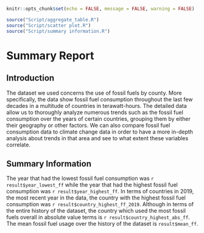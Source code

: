 ```r
knitr::opts_chunk$set(echo = FALSE, message = FALSE, warning = FALSE)
```

```r
source("Script/aggregate_table.R")
source("Script/scatter plot.R")
source("Script/summary information.R")
```

# Summary Report

## Introduction

The dataset we used concerns the use of fossil fuels by county. More specifically, the data show fossil fuel consumption throughout the last few decades in a multitude of countries in terawatt-hours. The detailed data allow us to thoroughly analyze numerous trends such as the fossil fuel consumption over the years of certain countries, grouping them by either their geography or other factors. We can also compare fossil fuel consumption data to climate change data in order to have a more in-depth analysis about trends in that area and see to what extent these variables correlate.

## Summary Information

The year that had the lowest fossil fuel consumption was `r result$year_lowest_ff` while the year that had the highest fossil fuel consumption was `r result$year_highest_ff`. In terms of countries in 2019, the most recent year in the data, the country with the highest fossil fuel consumption was `r result$country_highest_ff_2019`. Although in terms of the entire history of the dataset, the country which used the most fossil fuels overall in absolute value terms is `r result$country_highest_abs_ff`. The mean fossil fuel usage over the history of the dataset is `result$mean_ff`.